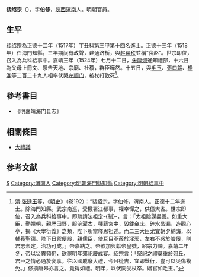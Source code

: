 '''裴绍宗'''（{{bd|？||1524年|catIdx=P裴}}），字'''伯修'''，[[陝西|陝西]][[渭南|渭南]]人。明朝官員。

== 生平 ==
裴绍宗為正德十二年（1517年）丁丑科第三甲第十四名進士。正德十三年（1518年）任海門知縣，三年期间有政聲，建通济桥，與[[赵帮秩|赵帮秩]]並稱“裴赵”。世宗即位，召入為兵科給事中。嘉靖三年（1524年）七月十二日，[[朱厚熜|朱厚熜]]通知禮部，十六日為父母上冊文、祭告天地、宗廟、社稷，群臣嘩然。十五日，與[[毛玉|毛玉]]、[[張曰韜|張曰韜]]、[[楊淮|楊淮]]等二百二十九人相率伏哭[[左顺门|左顺门]]，被杖打致死<ref>[[清|清]]·[[张廷玉|张廷玉]]等，《[[明史|明史]]》（卷192）：“裴紹宗，字伯修，渭南人。正德十二年進士。除海門知縣。武宗南巡，受檄署江都事，權幸憚之，供億大省。世宗即位，召入為兵科給事中。即疏請法祖定-{制}-，言：「太祖貽謀盡善。如重大臣，勤視朝，親歷田野，服浣濯衣，種蔬宮中，毀鏤金床，碎水晶漏，造觀心亭，揭《大學衍義》之類，陛下所當釋思祖述。而二三大臣尤宜朝夕納誨，以輔養聖德。陛下日禦便殿，親儒臣，使耳目不蔽於淫邪，左右不惑於險佞，則君志素定，治功可成。」帝嘉納之。帝欲加興獻帝皇號，紹宗力諫。嘉靖二年冬，帝以災異頻仍，欲罷明年郊祀慶成宴。紹宗言：「祭祀之禮莫重於郊丘，君臣之情必通於宴享。往以國戚廢大禮，今且從吉，宜即舉行，豈可以災傷複免。」修撰唐皋亦言之。竟得如禮。明年，以伏闕受杖卒。贈官如毛玉。”</ref>。

==參考書目==
* 《明嘉靖海门县志》

==相關條目==
*[[大禮議|大禮議]]

==参考文献==
{{reflist}}

{{正德十二年丁丑科殿試金榜}}
{{左順門事件}}

{{Authority control}}

{{DEFAULTSORT:Pei裴}}
[[Category:裴姓|S]]
[[Category:渭南人|Category:渭南人]]
[[Category:明朝海門縣知縣|Category:明朝海門縣知縣]]
[[Category:明朝給事中|Category:明朝給事中]]